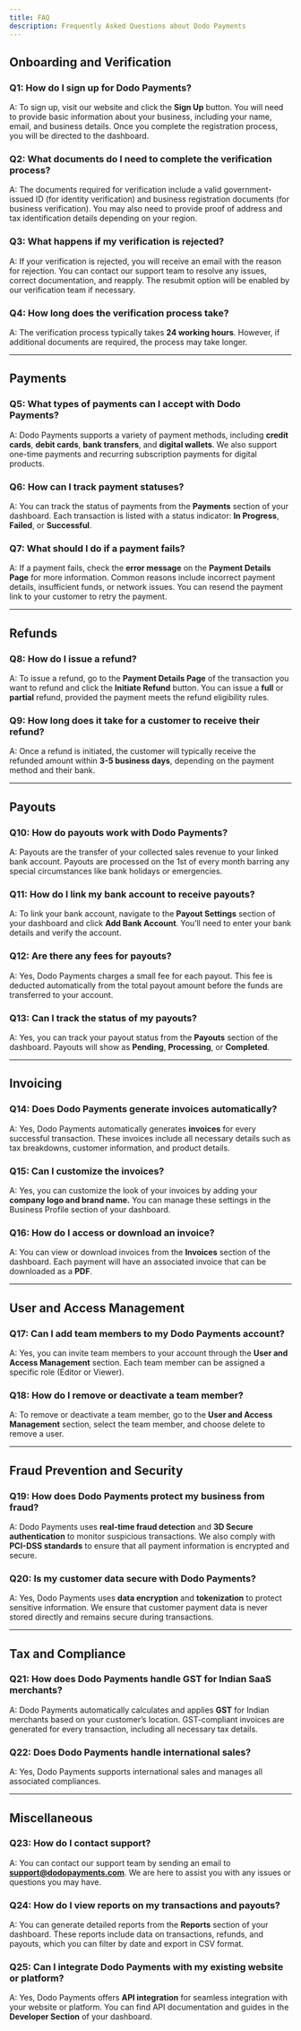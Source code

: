 ```yaml
---
title: FAQ
description: Frequently Asked Questions about Dodo Payments
---
```


## Onboarding and Verification

### Q1: How do I sign up for Dodo Payments?

A: To sign up, visit our website and click the **Sign Up** button. You will need to provide basic information about your business, including your name, email, and business details. Once you complete the registration process, you will be directed to the dashboard.

### Q2: What documents do I need to complete the verification process?

A: The documents required for verification include a valid government-issued ID (for identity verification) and business registration documents (for business verification). You may also need to provide proof of address and tax identification details depending on your region.

### Q3: What happens if my verification is rejected?

A: If your verification is rejected, you will receive an email with the reason for rejection. You can contact our support team to resolve any issues, correct documentation, and reapply. The resubmit option will be enabled by our verification team if necessary.

### Q4: How long does the verification process take?

A: The verification process typically takes **24 working hours**. However, if additional documents are required, the process may take longer.

---

## Payments

### Q5: What types of payments can I accept with Dodo Payments?

A: Dodo Payments supports a variety of payment methods, including **credit cards**, **debit cards**, **bank transfers**, and **digital wallets**. We also support one-time payments and recurring subscription payments for digital products.

### Q6: How can I track payment statuses?

A: You can track the status of payments from the **Payments** section of your dashboard. Each transaction is listed with a status indicator: **In Progress**, **Failed**, or **Successful**.

### Q7: What should I do if a payment fails?

A: If a payment fails, check the **error message** on the **Payment Details Page** for more information. Common reasons include incorrect payment details, insufficient funds, or network issues. You can resend the payment link to your customer to retry the payment.

---

## Refunds

### Q8: How do I issue a refund?

A: To issue a refund, go to the **Payment Details Page** of the transaction you want to refund and click the **Initiate Refund** button. You can issue a **full** or **partial** refund, provided the payment meets the refund eligibility rules.

### Q9: How long does it take for a customer to receive their refund?

A: Once a refund is initiated, the customer will typically receive the refunded amount within **3-5 business days**, depending on the payment method and their bank.

---

## Payouts

### Q10: How do payouts work with Dodo Payments?

A: Payouts are the transfer of your collected sales revenue to your linked bank account. Payouts are processed on the 1st of every month barring any special circumstances like bank holidays or emergencies.

### Q11: How do I link my bank account to receive payouts?

A: To link your bank account, navigate to the **Payout Settings** section of your dashboard and click **Add Bank Account**. You’ll need to enter your bank details and verify the account.

### Q12: Are there any fees for payouts?

A: Yes, Dodo Payments charges a small fee for each payout. This fee is deducted automatically from the total payout amount before the funds are transferred to your account.

### Q13: Can I track the status of my payouts?

A: Yes, you can track your payout status from the **Payouts** section of the dashboard. Payouts will show as **Pending**, **Processing**, or **Completed**.

---

## Invoicing

### Q14: Does Dodo Payments generate invoices automatically?

A: Yes, Dodo Payments automatically generates **invoices** for every successful transaction. These invoices include all necessary details such as tax breakdowns, customer information, and product details.

### Q15: Can I customize the invoices?

A: Yes, you can customize the look of your invoices by adding your **company logo and brand name.** You can manage these settings in the Business Profile section of your dashboard.

### Q16: How do I access or download an invoice?

A: You can view or download invoices from the **Invoices** section of the dashboard. Each payment will have an associated invoice that can be downloaded as a **PDF**.

---

## User and Access Management

### Q17: Can I add team members to my Dodo Payments account?

A: Yes, you can invite team members to your account through the **User and Access Management** section. Each team member can be assigned a specific role (Editor or Viewer).

### Q18: How do I remove or deactivate a team member?

A: To remove or deactivate a team member, go to the **User and Access Management** section, select the team member, and choose delete to remove a user.

---

## Fraud Prevention and Security

### Q19: How does Dodo Payments protect my business from fraud?

A: Dodo Payments uses **real-time fraud detection** and **3D Secure authentication** to monitor suspicious transactions. We also comply with **PCI-DSS standards** to ensure that all payment information is encrypted and secure.

### Q20: Is my customer data secure with Dodo Payments?

A: Yes, Dodo Payments uses **data encryption** and **tokenization** to protect sensitive information. We ensure that customer payment data is never stored directly and remains secure during transactions.

---

## Tax and Compliance

### Q21: How does Dodo Payments handle GST for Indian SaaS merchants?

A: Dodo Payments automatically calculates and applies **GST** for Indian merchants based on your customer’s location. GST-compliant invoices are generated for every transaction, including all necessary tax details.

### Q22: Does Dodo Payments handle international sales?

A: Yes, Dodo Payments supports international sales and manages all associated compliances.

---

## Miscellaneous

### Q23: How do I contact support?

A: You can contact our support team by sending an email to **support@dodopayments.com**. We are here to assist you with any issues or questions you may have.

### Q24: How do I view reports on my transactions and payouts?

A: You can generate detailed reports from the **Reports** section of your dashboard. These reports include data on transactions, refunds, and payouts, which you can filter by date and export in CSV format.

### Q25: Can I integrate Dodo Payments with my existing website or platform?

A: Yes, Dodo Payments offers **API integration** for seamless integration with your website or platform. You can find API documentation and guides in the **Developer Section** of your dashboard.
